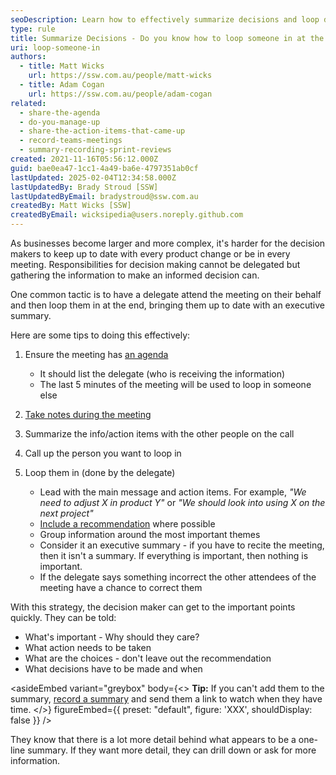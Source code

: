 ```yaml
---
seoDescription: Learn how to effectively summarize decisions and loop decision-makers into meetings with an executive summary for quick action.
type: rule
title: Summarize Decisions - Do you know how to loop someone in at the end of a meeting?
uri: loop-someone-in
authors:
  - title: Matt Wicks
    url: https://ssw.com.au/people/matt-wicks
  - title: Adam Cogan
    url: https://ssw.com.au/people/adam-cogan
related:
  - share-the-agenda
  - do-you-manage-up
  - share-the-action-items-that-came-up
  - record-teams-meetings
  - summary-recording-sprint-reviews
created: 2021-11-16T05:56:12.000Z
guid: bae0ea47-1cc1-4a49-ba6e-4797351ab0cf
lastUpdated: 2025-02-04T12:34:58.000Z
lastUpdatedBy: Brady Stroud [SSW]
lastUpdatedByEmail: bradystroud@ssw.com.au
createdBy: Matt Wicks [SSW]
createdByEmail: wicksipedia@users.noreply.github.com
---
```

As businesses become larger and more complex, it's harder for the decision makers to keep up to date with every product change or be in every meeting. Responsibilities for decision making cannot be delegated but gathering the information to make an informed decision can.

One common tactic is to have a delegate attend the meeting on their behalf and then loop them in at the end, bringing them up to date with an executive summary.

Here are some tips to doing this effectively:
1. Ensure the meeting has [an agenda](/share-the-agenda)
   * It should list the delegate (who is receiving the information)
   * The last 5 minutes of the meeting will be used to loop in someone else

2. [Take notes during the meeting](/share-the-action-items-that-came-up)

3. Summarize the info/action items with the other people on the call

4. Call up the person you want to loop in

5. Loop them in (done by the delegate)
   * Lead with the main message and action items. For example, _"We need to adjust X in product Y"_ or _"We should look into using X on the next project"_
   * [Include a recommendation](/do-you-manage-up) where possible
   * Group information around the most important themes
   * Consider it an executive summary - if you have to recite the meeting, then it isn't a summary. If everything is important, then nothing is important.
   * If the delegate says something incorrect the other attendees of the meeting have a chance to correct them

With this strategy, the decision maker can get to the important points quickly. They can be told:

* What's important - Why should they care?
* What action needs to be taken
* What are the choices - don't leave out the recommendation
* What decisions have to be made and when

<asideEmbed
  variant="greybox"
  body={<>
    **Tip:** If you can't add them to the summary, [record a summary](/record-teams-meetings) and send them a link to watch when they have time.
  </>}
  figureEmbed={{
    preset: "default",
    figure: 'XXX',
    shouldDisplay: false
  }}
/>

They know that there is a lot more detail behind what appears to be a one-line summary. If they want more detail, they can drill down or ask for more information.

